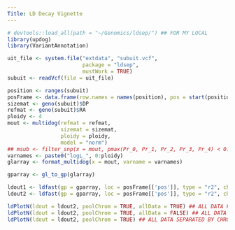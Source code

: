 ```yaml
---
Title: LD Decay Vignette
---
```


```r
# devtools::load_all(path = "~/Genomics/ldsep/") ## FOR MY LOCAL
library(updog)
library(VariantAnnotation)
```

```r

uit_file <- system.file("extdata", "subuit.vcf",
                        package = "ldsep",
                        mustWork = TRUE)
subuit <- readVcf(file = uit_file)

position <- ranges(subuit)
posFrame <- data.frame(row.names = names(position), pos = start(position))
sizemat <- geno(subuit)$DP
refmat <- geno(subuit)$RA
ploidy <- 4
mout <- multidog(refmat = refmat,
                 sizemat = sizemat,
                 ploidy = ploidy,
                 model = "norm")
## msub <- filter_snp(x = mout, pmax(Pr_0, Pr_1, Pr_2, Pr_3, Pr_4) < 0.95)
varnames <- paste0("logL_", 0:ploidy)
glarray <- format_multidog(x = mout, varname = varnames)

gparray <- gl_to_gp(glarray)

ldout1 <- ldfast(gp = gparray, loc = posFrame[['pos']], type = "r2", chrom = rep(c(1, 2, 1), 7))
ldout2 <- ldfast(gp = gparray, loc = posFrame[['pos']], type = "r2", chrom = rep(1, 21))
```

```r
ldPlotN(ldout = ldout2, poolChrom = TRUE, allData = TRUE) ## ALL DATA FITTED
ldPlotN(ldout = ldout2, poolChrom = TRUE, allData = FALSE) ## ALL DATA MEANED AT DISTANCE THEN FITTED
ldPlotN(ldout = ldout2, poolChrom = TRUE) ## ALL DATA SEPARATED BY CHROMOSOME THEN FITTED
```


